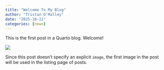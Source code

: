 ```yaml
---
title: "Welcome To My Blog"
author: "Tristan O'Malley"
date: "2025-10-11"
categories: [news]
---
```


This is the first post in a Quarto blog. Welcome!

![](thumbnail.jpg)

Since this post doesn't specify an explicit `image`, the first image in the post will be used in the listing page of posts.
